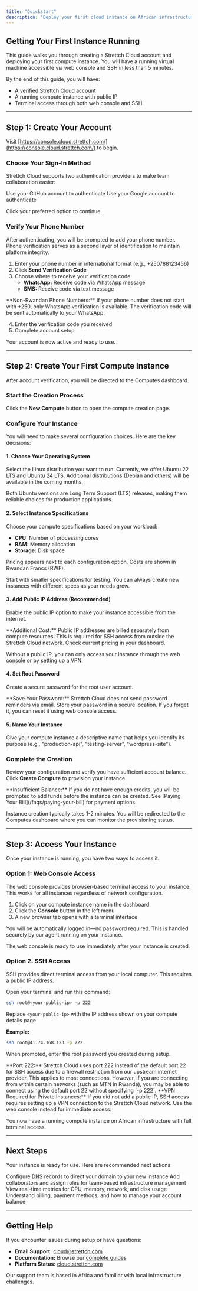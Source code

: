 ```yaml
---
title: "Quickstart"
description: "Deploy your first cloud instance on African infrastructure in 5 minutes"
---
```


## Getting Your First Instance Running

This guide walks you through creating a Strettch Cloud account and deploying your first compute instance. You will have a running virtual machine accessible via web console and SSH in less than 5 minutes.

By the end of this guide, you will have:
- A verified Strettch Cloud account
- A running compute instance with public IP
- Terminal access through both web console and SSH

---

## Step 1: Create Your Account

Visit [https://console.cloud.strettch.com/](https://console.cloud.strettch.com/) to begin.

### Choose Your Sign-In Method

Strettch Cloud supports two authentication providers to make team collaboration easier:

<CardGroup cols={2}>
  <Card title="Sign in with GitHub" icon="github">
    Use your GitHub account to authenticate
  </Card>
  <Card title="Sign in with Google" icon="google">
    Use your Google account to authenticate
  </Card>
</CardGroup>

Click your preferred option to continue.

### Verify Your Phone Number

After authenticating, you will be prompted to add your phone number. Phone verification serves as a second layer of identification to maintain platform integrity.

1. Enter your phone number in international format (e.g., +250788123456)
2. Click **Send Verification Code**
3. Choose where to receive your verification code:
   - **WhatsApp:** Receive code via WhatsApp message
   - **SMS:** Receive code via text message

<Note>
**Non-Rwandan Phone Numbers:** If your phone number does not start with +250, only WhatsApp verification is available. The verification code will be sent automatically to your WhatsApp.
</Note>

4. Enter the verification code you received
5. Complete account setup

Your account is now active and ready to use.

---

## Step 2: Create Your First Compute Instance

After account verification, you will be directed to the Computes dashboard.

### Start the Creation Process

Click the **New Compute** button to open the compute creation page.

### Configure Your Instance

You will need to make several configuration choices. Here are the key decisions:

#### 1. Choose Your Operating System

Select the Linux distribution you want to run. Currently, we offer Ubuntu 22 LTS and Ubuntu 24 LTS. Additional distributions (Debian and others) will be available in the coming months.

Both Ubuntu versions are Long Term Support (LTS) releases, making them reliable choices for production applications.

#### 2. Select Instance Specifications

Choose your compute specifications based on your workload:

- **CPU:** Number of processing cores
- **RAM:** Memory allocation
- **Storage:** Disk space

Pricing appears next to each configuration option. Costs are shown in Rwandan Francs (RWF).

<Note>
Start with smaller specifications for testing. You can always create new instances with different specs as your needs grow.
</Note>

#### 3. Add Public IP Address (Recommended)

Enable the public IP option to make your instance accessible from the internet.

<Warning>
**Additional Cost:** Public IP addresses are billed separately from compute resources. This is required for SSH access from outside the Strettch Cloud network. Check current pricing in your dashboard.
</Warning>

Without a public IP, you can only access your instance through the web console or by setting up a VPN.

#### 4. Set Root Password

Create a secure password for the root user account.

<Warning>
**Save Your Password:** Strettch Cloud does not send password reminders via email. Store your password in a secure location. If you forget it, you can reset it using web console access.
</Warning>

#### 5. Name Your Instance

Give your compute instance a descriptive name that helps you identify its purpose (e.g., "production-api", "testing-server", "wordpress-site").

### Complete the Creation

Review your configuration and verify you have sufficient account balance. Click **Create Compute** to provision your instance.

<Note>
**Insufficient Balance:** If you do not have enough credits, you will be prompted to add funds before the instance can be created. See [Paying Your Bill](/faqs/paying-your-bill) for payment options.
</Note>

Instance creation typically takes 1-2 minutes. You will be redirected to the Computes dashboard where you can monitor the provisioning status.

---

## Step 3: Access Your Instance

Once your instance is running, you have two ways to access it.

### Option 1: Web Console Access

The web console provides browser-based terminal access to your instance. This works for all instances regardless of network configuration.

1. Click on your compute instance name in the dashboard
2. Click the **Console** button in the left menu
3. A new browser tab opens with a terminal interface

You will be automatically logged in—no password required. This is handled securely by our agent running on your instance.

The web console is ready to use immediately after your instance is created.

### Option 2: SSH Access

SSH provides direct terminal access from your local computer. This requires a public IP address.

Open your terminal and run this command:

```bash
ssh root@<your-public-ip> -p 222
```

Replace `<your-public-ip>` with the IP address shown on your compute details page.

**Example:**

```bash
ssh root@41.74.168.123 -p 222
```

When prompted, enter the root password you created during setup.

<Note>
**Port 222:** Strettch Cloud uses port 222 instead of the default port 22 for SSH access due to a firewall restriction from our upstream internet provider. This applies to most connections. However, if you are connecting from within certain networks (such as MTN in Rwanda), you may be able to connect using the default port 22 without specifying `-p 222`.
</Note>

<Warning>
**VPN Required for Private Instances:** If you did not add a public IP, SSH access requires setting up a VPN connection to the Strettch Cloud network. Use the web console instead for immediate access.
</Warning>

You now have a running compute instance on African infrastructure with full terminal access.

---

## Next Steps

Your instance is ready for use. Here are recommended next actions:

<CardGroup cols={2}>
  <Card title="Point Your Domain" icon="globe" href="/guides/domains">
    Configure DNS records to direct your domain to your new instance
  </Card>
  <Card title="Invite Team Members" icon="users" href="/guides/teams">
    Add collaborators and assign roles for team-based infrastructure management
  </Card>
  <Card title="Monitor Performance" icon="chart-line" href="/guides/computes#monitoring">
    View real-time metrics for CPU, memory, network, and disk usage
  </Card>
  <Card title="Learn About Pricing" icon="wallet" href="/faqs/paying-your-bill">
    Understand billing, payment methods, and how to manage your account balance
  </Card>
</CardGroup>

---

## Getting Help

If you encounter issues during setup or have questions:

- **Email Support:** [cloud@strettch.com](mailto:cloud@strettch.com)
- **Documentation:** Browse our [complete guides](/guides/computes)
- **Platform Status:** [cloud.strettch.com](https://cloud.strettch.com)

Our support team is based in Africa and familiar with local infrastructure challenges.
